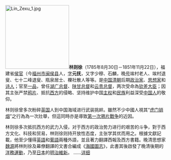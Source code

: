 [[File:Lin_Zexu_1.jpg|200px]]'''林则徐'''（1785年8月30日－1851年11月22日），福建省[[侯官|侯官]]（今[[福州市|福州市]][[闽侯县|闽侯县]]人，[[表字|字]]'''元抚'''，又字少穆、石麟，晚[[号|号]]竢村老人、竢村退叟、七十二峰退叟、瓶泉居士、櫟社散人等等。是[[中国|中国]][[清朝|清朝]]后期[[政治家|政治家]]、[[思想家|思想家]]和[[诗人|诗人]]；官至[[清朝官職表|一品]]，曾任[[湖广总督|湖广总督]]、[[陕甘总督|陕甘总督]]和[[云贵总督|云贵总督]]，两次受命為[[钦差大臣|钦差大臣]]；因其主张严禁[[鸦片|鸦片]]、抵抗[[西方|西方]]的侵略、坚持维护中国[[主权|主权]]和[[民族|民族]]利益深受[[中国人|中国人]]的敬仰。

林则徐曾多次粉碎[[英国|英国]]人到中国海域进行武装挑衅。雖然不少中國人視其“[[虎门销烟|虎门销烟]]”之行為為一次壯舉，但這同時亦是導致[[第一次鴉片戰争|第一次鴉片戰争]]的近因。

林则徐多次抵抗西方的武力入侵，对于西方的政治势力进行的艰苦的斗争，對于西方文化、科技和贸易，林则徐则持开放性态度，主张学其优而用之。根據文獻記載，他至少懂得[[英語|英語]]和[[葡語|葡語]]兩種外語，並且著力翻譯西報及西方書籍。晚清思想家[[魏源_(清)|魏源]]將林則徐及幕僚翻譯的文書合編成《[[海國圖志|海國圖志]]》，此書其後啟發了晚清後期的[[洋務運動|洋務運動]]，乃至[[日本|日本]]的[[明治維新|明治維新]]。 ……[[林则徐|详细]]